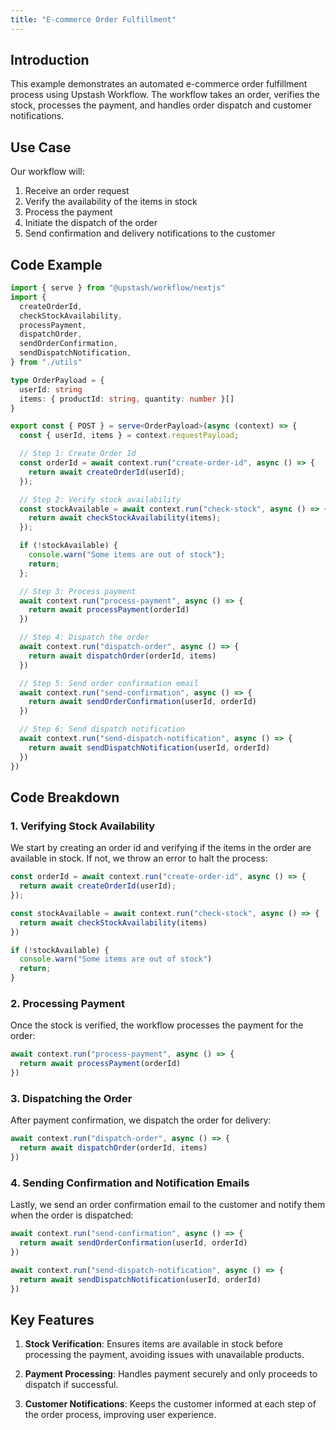 ```yaml
---
title: "E-commerce Order Fulfillment"
---
```


## Introduction

This example demonstrates an automated e-commerce order fulfillment process using Upstash Workflow. The workflow takes an order, verifies the stock, processes the payment, and handles order dispatch and customer notifications.

## Use Case

Our workflow will:

1. Receive an order request
2. Verify the availability of the items in stock
3. Process the payment
4. Initiate the dispatch of the order
5. Send confirmation and delivery notifications to the customer

## Code Example

```typescript api/workflow/route.ts
import { serve } from "@upstash/workflow/nextjs"
import {
  createOrderId,
  checkStockAvailability,
  processPayment,
  dispatchOrder,
  sendOrderConfirmation,
  sendDispatchNotification,
} from "./utils"

type OrderPayload = {
  userId: string
  items: { productId: string, quantity: number }[]
}

export const { POST } = serve<OrderPayload>(async (context) => {
  const { userId, items } = context.requestPayload;

  // Step 1: Create Order Id
  const orderId = await context.run("create-order-id", async () => {
    return await createOrderId(userId);
  });

  // Step 2: Verify stock availability
  const stockAvailable = await context.run("check-stock", async () => {
    return await checkStockAvailability(items);
  });

  if (!stockAvailable) {
    console.warn("Some items are out of stock");
    return;
  };

  // Step 3: Process payment
  await context.run("process-payment", async () => {
    return await processPayment(orderId)
  })

  // Step 4: Dispatch the order
  await context.run("dispatch-order", async () => {
    return await dispatchOrder(orderId, items)
  })

  // Step 5: Send order confirmation email
  await context.run("send-confirmation", async () => {
    return await sendOrderConfirmation(userId, orderId)
  })

  // Step 6: Send dispatch notification
  await context.run("send-dispatch-notification", async () => {
    return await sendDispatchNotification(userId, orderId)
  })
})
```

## Code Breakdown

### 1. Verifying Stock Availability

We start by creating an order id and verifying if the items in the order are available in stock. If not, we throw an error to halt the process:

```typescript api/workflow/route.ts
const orderId = await context.run("create-order-id", async () => {
  return await createOrderId(userId);
});

const stockAvailable = await context.run("check-stock", async () => {
  return await checkStockAvailability(items)
})

if (!stockAvailable) {
  console.warn("Some items are out of stock")
  return;
}
```

### 2. Processing Payment

Once the stock is verified, the workflow processes the payment for the order:

```typescript api/workflow/route.ts
await context.run("process-payment", async () => {
  return await processPayment(orderId)
})
```

### 3. Dispatching the Order

After payment confirmation, we dispatch the order for delivery:

```typescript api/workflow/route.ts
await context.run("dispatch-order", async () => {
  return await dispatchOrder(orderId, items)
})
```

### 4. Sending Confirmation and Notification Emails

Lastly, we send an order confirmation email to the customer and notify them when the order is dispatched:

```typescript api/workflow/route.ts
await context.run("send-confirmation", async () => {
  return await sendOrderConfirmation(userId, orderId)
})

await context.run("send-dispatch-notification", async () => {
  return await sendDispatchNotification(userId, orderId)
})
```

## Key Features

1. **Stock Verification**: Ensures items are available in stock before processing the payment, avoiding issues with unavailable products.
  
2. **Payment Processing**: Handles payment securely and only proceeds to dispatch if successful.
  
3. **Customer Notifications**: Keeps the customer informed at each step of the order process, improving user experience.
